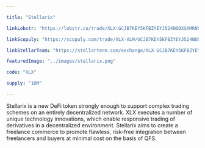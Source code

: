 ```yaml
---

title: "Stellarix"

linkLobstr: "https://lobstr.co/trade/XLX:GCJB7KEY5KFBZYEYJ524NODXSAMRN5Y6XM64BD7SF7ZWZICK7REB3DUF"

linkScopuly: "https://scopuly.com/trade/XLX-XLM/GCJB7KEY5KFBZYEYJ524NODXSAMRN5Y6XM64BD7SF7ZWZICK7REB3DUF/native"

linkStellarTeam: "https://stellarterm.com/exchange/XLX-GCJB7KEY5KFBZYEYJ524NODXSAMRN5Y6XM64BD7SF7ZWZICK7REB3DUF/XLM-native"

featuredImage: "../images/stellarix.png"

code: "XLX"

supply: "10M"

---
```


Stellarix is a new DeFi token strongly enough to support complex trading schemes on an entirely decentralized network. XLX executes a number of unique technology innovations, which enable responsive trading of derivatives in a decentralized environment. Stellarix aims to create a freelance commerce to promote flawless, risk-free integration between freelancers and buyers at minimal cost on the basis of QFS.
 
